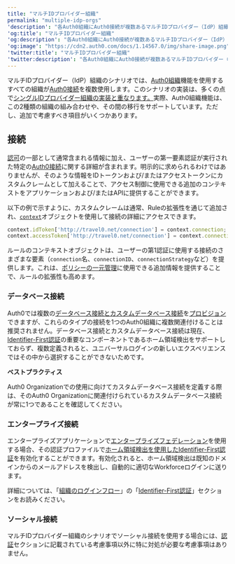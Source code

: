 ```yaml
---
title: "マルチIDプロバイダー組織"
permalink: "multiple-idp-orgs"
'description': "各Auth0組織にAuth0接続が複数あるマルチIDプロバイダー（IdP）組織について説明します。"
'og:title': "マルチIDプロバイダー組織"
'og:description': "各Auth0組織にAuth0接続が複数あるマルチIDプロバイダー（IdP）組織について説明します。"
'og:image': "https://cdn2.auth0.com/docs/1.14567.0/img/share-image.png"
'twitter:title': "マルチIDプロバイダー組織"
'twitter:description': "各Auth0組織にAuth0接続が複数あるマルチIDプロバイダー（IdP）組織について説明します。"
---
```


マルチIDプロバイダー（<Tooltip data-tooltip-id="react-containers-DefinitionTooltip-2" href="/docs/ja-jp/glossary?term=idp" tip="IDプロバイダー（IdP）: デジタルIDを保存および管理するサービス。" cta="用語集の表示">IdP</Tooltip>）組織のシナリオでは、[Auth0組織](/docs/ja-jp/manage-users/organizations/organizations-overview)機能を使用するすべての組織が[Auth0接続](/docs/ja-jp/connections)を複数使用します。このシナリオの実装は、多くの点で[シングルIDプロバイダー組織の実装と重なります。](/docs/ja-jp/get-started/architecture-scenarios/multiple-organization-architecture/single-identity-provider-organizations)実際、Auth0組織機能は、この2種類の組織の組み合わせや、その間の移行をサポートしています。ただし、追加で考慮すべき項目がいくつかあります。

## 接続

[認可](/docs/ja-jp/get-started/architecture-scenarios/multiple-organization-architecture/single-identity-provider-organizations/authorization)の一部として通常含まれる情報に加え、ユーザーの第一要素認証が実行された特定の[Auth0接続](/docs/ja-jp/connections)に関する詳細が含まれます。明示的に求められるわけではありませんが、そのような情報をIDトークンおよび/またはアクセストークンにカスタムクレームとして加えることで、アクセス制御に使用できる追加のコンテキストをアプリケーションおよび/またはAPIに提供することができます。

以下の例で示すように、カスタムクレームは通常、Ruleの拡張性を通じて追加され、[`context`](/docs/ja-jp/customize/rules/context-object)オブジェクトを使用して接続の詳細にアクセスできます。

```javascript lines
context.idToken['http://travel0.net/connection'] = context.connection;     // Connection name claim
context.accessToken['http://travel0.net/connection'] = context.connection; // Connection name claim
```

<Callout icon="file-lines" color="#0EA5E9" iconType="regular">

ルールのコンテキストオブジェクトは、ユーザーの第1認証に使用する接続のさまざまな要素（`connection`名、`connectionID`、`connectionStrategy`など）を提供します。これは、[ポリシーの一元管理](/docs/ja-jp/get-started/architecture-scenarios/multiple-organization-architecture/single-identity-provider-organizations/authorization)に使用できる追加情報を提供することで、ルールの拡張性も高めます。

</Callout>

### データベース接続

Auth0では複数の[データベース接続とカスタムデータベース接続](/docs/ja-jp/connections/database)を[プロビジョン](/docs/ja-jp/get-started/architecture-scenarios/multiple-organization-architecture/single-identity-provider-organizations/provisioning)できますが、これらのタイプの接続を1つのAuth0組織に複数関連付けることは推奨されません。データベース接続とカスタムデータベース接続は現在、[Identifier-First認証](/docs/ja-jp/authenticate/login/auth0-universal-login/identifier-first)の重要なコンポーネントであるホーム領域検出をサポートしておらず、複数定義されると、ユニバーサルログインの新しいエクスペリエンスではその中から選択することができないためです。

<Callout icon="file-lines" color="#0EA5E9" iconType="regular">

**ベストプラクティス**

Auth0 Organizationでの使用に向けてカスタムデータベース接続を定義する際は、そのAuth0 Organizationに関連付けられているカスタムデータベース接続が常に1つであることを確認してください。

</Callout>

### エンタープライズ接続

エンタープライズアプリケーションで[エンタープライズフェデレーション](/docs/ja-jp/authenticate/enterprise-connections)を使用する場合、その認証プロファイルで[ホーム領域検出を使用したIdentifier-First認証](/docs/ja-jp/authenticate/login/auth0-universal-login/identifier-first)を有効化することができます。有効化されると、ホーム領域検出は既知のドメインからのメールアドレスを検出し、自動的に適切なWorkforceログインに送ります。

詳細については、「[組織のログインフロー](/docs/ja-jp/manage-users/organizations/login-flows-for-organizations)」の「[Identifier-First認証](https://auth0.com/docs/manage-users/organizations/login-flows-for-organizations#identifier-first-authentication)」セクションをお読みください。

### ソーシャル接続

マルチIDプロバイダー組織のシナリオでソーシャル接続を使用する場合には、[認証](/docs/ja-jp/get-started/architecture-scenarios/multiple-organization-architecture/single-identity-provider-organizations/authentication)セクションに記載されている考慮事項以外に特に対処が必要な考慮事項はありません。